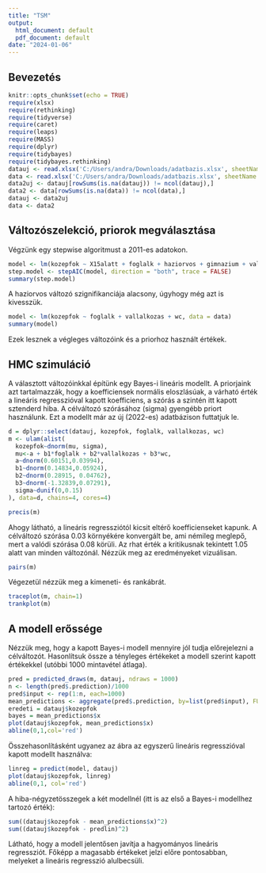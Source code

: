 ```yaml
---
title: "TSM"
output:
  html_document: default
  pdf_document: default
date: "2024-01-06"
---
```

## Bevezetés


```r
knitr::opts_chunk$set(echo = TRUE)
require(xlsx)
require(rethinking)
require(tidyverse)
require(caret)
require(leaps)
require(MASS)
require(dplyr)
require(tidybayes)
require(tidybayes.rethinking)
datauj <- read.xlsx('C:/Users/andra/Downloads/adatbazis.xlsx', sheetName = "2022")
data <- read.xlsx('C:/Users/andra/Downloads/adatbazis.xlsx', sheetName = "2011 (prior)")
data2uj <- datauj[rowSums(is.na(datauj)) != ncol(datauj),] 
data2 <- data[rowSums(is.na(data)) != ncol(data),] 
datauj <- data2uj
data <- data2
```

## Változószelekció, priorok megválasztása
Végzünk egy stepwise algoritmust a 2011-es adatokon.

```r
model <- lm(kozepfok ~ X15alatt + foglalk + haziorvos + gimnazium + vallalkozas + wc, data = data)
step.model <- stepAIC(model, direction = "both", trace = FALSE)
summary(step.model)
```

A haziorvos változó szignifikanciája alacsony, úgyhogy még azt is kivesszük.
```r
model <- lm(kozepfok ~ foglalk + vallalkozas + wc, data = data)
summary(model)
```
Ezek lesznek a végleges változóink és a priorhoz használt értékek.

## HMC szimuláció

A választott változóinkkal építünk egy Bayes-i lineáris modellt. A priorjaink azt tartalmazzák, hogy a koefficiensek normális eloszlásúak, a várható érték a lineáris regresszióval kapott koefficiens, a szórás a szintén itt kapott sztenderd hiba. A célváltozó szórásához (sigma) gyengébb priort használunk. Ezt a modellt már az új (2022-es) adatbázison futtatjuk le.

```r
d = dplyr::select(datauj, kozepfok, foglalk, vallalkozas, wc)
m <- ulam(alist(
  kozepfok~dnorm(mu, sigma),
  mu<-a + b1*foglalk + b2*vallalkozas + b3*wc,
  a~dnorm(0.60151,0.03994),
  b1~dnorm(0.14834,0.05924),
  b2~dnorm(0.28915, 0.04762),
  b3~dnorm(-1.32839,0.07291),
  sigma~dunif(0,0.15)
), data=d, chains=4, cores=4)
```
```r
precis(m)
```

Ahogy látható, a lineáris regressziótól kicsit eltérő koefficienseket kapunk. A célváltozó szórása 0.03 környékére konvergált be, ami némileg meglepő, mert a valódi szórása 0.08 körüli. Az rhat érték a kritikusnak tekintett 1.05 alatt van minden változónál. Nézzük meg az eredményeket vizuálisan.
```r
pairs(m)
```

Végezetül nézzük meg a kimeneti- és rankábrát.
```r
traceplot(m, chain=1)
trankplot(m)
```

## A modell erőssége
Nézzük meg, hogy a kapott Bayes-i modell mennyire jól tudja előrejelezni a célváltozót. Hasonlítsuk össze a tényleges értékeket a modell szerint kapott értékekkel (utóbbi 1000 mintavétel átlaga).
```r
pred = predicted_draws(m, datauj, ndraws = 1000)
n <- length(pred$.prediction)/1000
pred$input <- rep(1:n, each=1000)
mean_predictions <- aggregate(pred$.prediction, by=list(pred$input), FUN=mean)
eredeti = datauj$kozepfok
bayes = mean_predictions$x
plot(datauj$kozepfok, mean_predictions$x)
abline(0,1,col='red')
```

Összehasonlításként ugyanez az ábra az egyszerű lineáris regresszióval kapott modellt használva:
```r
linreg = predict(model, datauj)
plot(datauj$kozepfok, linreg)
abline(0,1, col='red')
```

A hiba-négyzetösszegek a két modellnél (itt is az első a Bayes-i modellhez tartozó érték):
```r
sum((datauj$kozepfok - mean_predictions$x)^2)
sum((datauj$kozepfok - predlin)^2)
```

Látható, hogy a modell jelentősen javítja a hagyományos lineáris regressziót. Főképp a magasabb értékeket jelzi előre pontosabban, melyeket a lineáris regresszió alulbecsüli.


